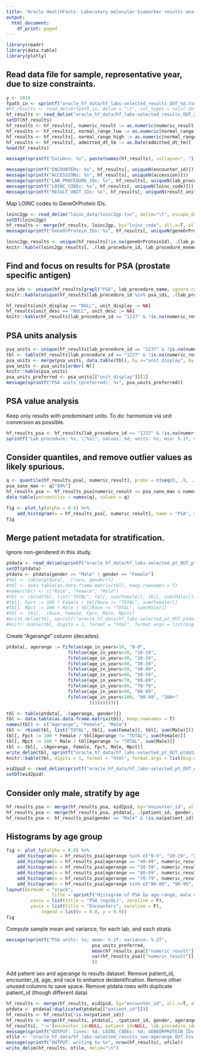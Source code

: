 ```yaml
---
title: 'Oracle HealthFacts: Laboratory molecular biomarker results analysis'
output:
  html_document:
    df_print: paged
---
```


```r
library(readr)
library(data.table)
library(plotly)
```

## Read data file for sample, representative year, due to size constraints.

```r
y <- 2016
fpath_in <- sprintf("oracle_hf_data/hf_labs-selected_results_OUT_%d.tsv.gz", y)
#hf_results <- read_delim(fpath_in, delim = "\t", col_types = cols(.default = col_character(), admitted_dt_tm = col_datetime(), numeric_result = col_double(), normal_range_low = col_double(), normal_range_high = col_double()))
hf_results <- read_delim("oracle_hf_data/hf_labs-selected_results_OUT_2016.tsv.gz", delim = "\t", escape_double = FALSE,  trim_ws = TRUE, col_types = cols(encounter_id = col_character()))
setDT(hf_results)
hf_results <- hf_results[, numeric_result := as.numeric(numeric_result)]
hf_results <- hf_results[, normal_range_low := as.numeric(normal_range_low)]
hf_results <- hf_results[, normal_range_high := as.numeric(normal_range_high)]
hf_results <- hf_results[, admitted_dt_tm := as.Date(admitted_dt_tm)]
head(hf_results)
```

```r
message(sprintf("Columns: %s", paste(names(hf_results), collapse=", ")) )
```

```r
message(sprintf("ENCOUNTERs: %s", hf_results[, uniqueN(encounter_id)]))
message(sprintf("ACCESSIONs: %s", hf_results[, uniqueN(accession)]))
message(sprintf("LAB_PROCEDURE_IDs: %s", hf_results[, uniqueN(lab_procedure_id)]))
message(sprintf("LOINC_CODEs: %s", hf_results[, uniqueN(loinc_code)]))
message(sprintf("RESULT_UNIT_IDs: %s", hf_results[, uniqueN(result_units_id)]))
```
Map LOINC codes to GeneOrProtein IDs.

```r
loinc2gp <- read_delim("loinc_data/loinc2gp.tsv", delim="\t", escape_double=F,  trim_ws=T, col_types=cols(loinc_code = col_character()))
setDT(loinc2gp)
hf_results <- merge(hf_results, loinc2gp, by="loinc_code", all.x=T, all.y=F)
message(sprintf("GeneOrProtein_IDs: %s", hf_results[, uniqueN(geneOrProteinId)]))
```


```r
loinc2gp_results <- unique(hf_results[!is.na(geneOrProteinId), .(lab_procedure_id, lab_procedure_mnemonic, lab_procedure_name, geneOrProteinId)])
knitr::kable(loinc2gp_results[, .(lab_procedure_id, lab_procedure_mnemonic, geneOrProteinId)][order(lab_procedure_mnemonic)])
```

## Find and focus on results for PSA (prostate specific antigen)

```r
psa_ids <- unique(hf_results[grepl("PSA", lab_procedure_name, ignore.case=T), lab_procedure_id])
knitr::kable(unique(hf_results[lab_procedure_id %in% psa_ids, .(lab_procedure_id, lab_procedure_mnemonic, lab_procedure_name)]))
```

```r
hf_results[unit_display == "NULL", unit_display := NA]
hf_results[unit_desc == "NULL", unit_desc := NA]
knitr::kable(hf_results[lab_procedure_id == "1237" & !is.na(numeric_result) & !is.na(unit_display), .(lab_procedure_id, lab_procedure_mnemonic, numeric_result, unit_display, unit_desc)][sample(1:1e4, 50)])
```

## PSA units analysis

```r
psa_units <- unique(hf_results[lab_procedure_id == "1237" & !is.na(numeric_result), .(unit_display, unit_desc)])
tbl <- table(hf_results[lab_procedure_id == "1237" & !is.na(numeric_result), unit_display])
psa_units <- merge(psa_units, data.table(tbl), by.x="unit_display", by.y="V1")
psa_units <- psa_units[order(-N)]
knitr::kable(psa_units)
psa_units_preferred <- psa_units[["unit_display"]][1]
message(sprintf("PSA units (preferred): %s", psa_units_preferred))
```


## PSA value analysis

Keep only results with predominant units. To do: harmonize via unit conversion as possible.

```r
hf_results_psa <- hf_results[lab_procedure_id == "1237" & !is.na(numeric_result) & unit_display == psa_units_preferred]
sprintf("Lab procedure: %s, \"%s\"; values: %d; units: %s; min: %.1f; max: %.1f", hf_results_psa[, lab_procedure_mnemonic][1], hf_results_psa[, lab_procedure_name][1], hf_results_psa[, .N], unique(hf_results_psa[, unit_display]), min(hf_results_psa[, numeric_result]), max(hf_results_psa[, numeric_result]))
```

## Consider quantiles, and remove outlier values as likely spurious.

```r
q <- quantile(hf_results_psa[, numeric_result], probs = c(seq(0, .9, .1), seq(.91, .99, .01), seq(.991, 1, .001)))
psa_sane_max <- q["99%"]
hf_results_psa <- hf_results_psa[numeric_result <= psa_sane_max & numeric_result > 0]
data.table(percentiles = names(q), values = q)
```

```r
fig <- plot_ly(alpha = 0.8) %>% 
	add_histogram(x = hf_results_psa[, numeric_result], name = "PSA", marker = list(color = "deeppink"))
fig
```

## Merge patient metadata for stratification.

Ignore non-gendered in this study.

```r
ptdata <- read_delim(sprintf("oracle_hf_data/hf_labs-selected_pt_OUT_ptdata_%d.tsv.gz", y), delim = "\t", col_types = cols(.default = col_character(), admitted_year = col_integer(), age_in_years = col_integer()))
setDT(ptdata)
ptdata <- ptdata[gender == "Male" | gender == "Female"]
#tbl <- table(ptdata[, .(race, gender)])
#tbl <- data.table(as.data.frame.matrix(tbl), keep.rownames = T)
#names(tbl) <- c("Race", "Female", "Male")
#tbl <- rbind(tbl, list("TOTAL", tbl[, sum(Female)], tbl[, sum(Male)]))
#tbl[, Fpct := 100 * Female / tbl[Race != "TOTAL", sum(Female)]]
#tbl[, Mpct := 100 * Male / tbl[Race != "TOTAL", sum(Male)]]
#tbl <- tbl[, .(Race, Female, Fpct, Male, Mpct)]
#write_delim(tbl, sprintf("oracle_hf_data/hf_labs-selected_pt_OUT_ptdata_%d_race-gender-counts-table.tsv", y), delim = "\t")
#knitr::kable(tbl, digits = 1, format = "html", format.args = list(big.mark = ","))
```

Create "Agerange" column (decades).

```r
ptdata[, agerange := fifelse(age_in_years<10, "0-9", 
                       fifelse(age_in_years<20, "10-19", 
                       fifelse(age_in_years<30, "20-29",
                       fifelse(age_in_years<40, "30-39",
                       fifelse(age_in_years<50, "40-49",
                       fifelse(age_in_years<60, "50-59",
                       fifelse(age_in_years<70, "60-69",
                       fifelse(age_in_years<80, "70-79",
                       fifelse(age_in_years<90, "80-89",
                       fifelse(age_in_years<100, "90-99", "100+"
                               ))))))))))]
```


```r
tbl <- table(ptdata[, .(agerange, gender)])
tbl <- data.table(as.data.frame.matrix(tbl), keep.rownames = T)
names(tbl) <- c("Agerange", "Female", "Male")
tbl <- rbind(tbl, list("TOTAL", tbl[, sum(Female)], tbl[, sum(Male)]))
tbl[, Fpct := 100 * Female / tbl[Agerange != "TOTAL", sum(Female)]]
tbl[, Mpct := 100 * Male / tbl[Agerange != "TOTAL", sum(Male)]]
tbl <- tbl[, .(Agerange, Female, Fpct, Male, Mpct)]
write_delim(tbl, sprintf("oracle_hf_data/hf_labs-selected_pt_OUT_ptdata_%d_agerange-gender-counts-table.tsv", y), delim = "\t")
knitr::kable(tbl, digits = 1, format = "html", format.args = list(big.mark = ","))
```


```r
eid2pid <- read_delim(sprintf("oracle_hf_data/hf_labs-selected_pt_OUT_eid2pid_%d.tsv.gz", y), delim = "\t", col_types = cols(.default = col_character()))
setDT(eid2pid)
```

## Consider only male, stratify by age

```r
hf_results_psa <- merge(hf_results_psa, eid2pid, by="encounter_id", all.x=T, all.y=F)
hf_results_psa <- merge(hf_results_psa, ptdata[, .(patient_id, gender, agerange)], by="patient_id", all.x=T, all.y=F)
hf_results_psa <- hf_results_psa[gender == "Male" & !is.na(patient_id) & numeric_result <= 8.0]
```

## Histograms by age group

```r
fig <- plot_ly(alpha = 0.8) %>% 
	add_histogram(x = hf_results_psa[agerange %in% c("0-9", "10-19", "21-29", "31-39"), numeric_result], name = "Under40yrs") %>%
	add_histogram(x = hf_results_psa[agerange == "40-49", numeric_result], name = "40-49yrs") %>%
	add_histogram(x = hf_results_psa[agerange == "50-59", numeric_result], name = "50-59yrs") %>%
	add_histogram(x = hf_results_psa[agerange == "60-69", numeric_result], name = "60-69yrs") %>%
	add_histogram(x = hf_results_psa[agerange == "70-79", numeric_result], name = "70-79yrs") %>%
	add_histogram(x = hf_results_psa[agerange %in% c("80-89", "90-99", "100+"), numeric_result], name = "80+yrs") %>%
layout(barmode = "stack",
				 title = sprintf("Histogram of PSA by age-range, male only (year: %d)", y),
         xaxis = list(title = "PSA (ng/mL)", zeroline = F),
         yaxis = list(title = "Encounters", zeroline = F),
			 legend = list(x = 0.8, y = 0.9))
fig
```

Compute sample mean and variance, for each lab, and each strata.

```r
message(sprintf("PSA units: %s; mean: %.2f; variance: %.2f",
								psa_units_preferred,
								mean(hf_results_psa[["numeric_result"]], na.rm=T),
								var(hf_results_psa[["numeric_result"]], na.rm=T)
								))
```

Add patient sex and agerange to results dataset.
Remove patient_id, encounter_id, age, and race to enhance deidentification.
Remove other unused columns to save space.
Remove ptdata rows with duplicate patient_id (though different data)

```r
hf_results <- merge(hf_results, eid2pid, by="encounter_id", all.x=T, all.y=F)
ptdata <- ptdata[!duplicated(ptdata[["patient_id"]])]
hf_results <- hf_results[!is.na(patient_id)]
hf_results <- merge(hf_results, ptdata[, .(patient_id, gender, agerange)], by="patient_id", all.x=T, all.y=F)
hf_results[, ':='(encounter_id=NULL, patient_id=NULL, lab_procedure_id=NULL, accession=NULL, admitted_dt_tm=NULL, normal_range_low=NULL, normal_range_high=NULL)]
message(sprintf("OUTPUT: lines: %d; LOINC_CODEs: %d; GENEORPROTEIN_IDs: %d", nrow(hf_results), hf_results[, uniqueN(loinc_code)], hf_results[, uniqueN(geneOrProteinId)]))
ofile <- "oracle_hf_data/hf_labs-selected_results_sex-agerange_OUT.tsv.gz"
message(sprintf("OUTPUT: writing to %s", nrow(hf_results), ofile))
write_delim(hf_results, ofile, delim="\t")
```

